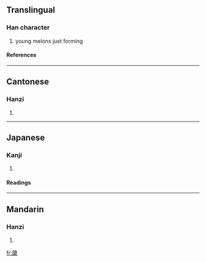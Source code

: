 ==Translingual==
===Han character===
{{Han char|rn=97|rad=瓜|as=05|sn=10|four=7523<sub>3</sub>|canj=竹人竹手人 (HOHQO)}}
# young melons just forming
====References====
{{Han ref|kx=0746.090|dkj=21380|dj=1154.210|hdz=42654.110|uh=74DE|ud=29918|bh=D2BC|bd=53948}}

----
==Cantonese==
===Hanzi===
{{yue-hanzi|jyut=|y=dit6}}
# {{defn|Cantonese}}

----
==Japanese==
===Kanji===
{{ja-kanji|grade=|rs=瓜05}}
# {{defn|Japanese}} 
====Readings====
{{ja-readings|on=[[てつ]] (tetsu), [[でち]] (dechi)|kun=|nanori=}}

----
==Mandarin==
===Hanzi===
{{cmn-hanzi|pin=[[dié]] (die2)|wg=tieh<sup>2</sup>}}
# {{defn|Mandarin}}

[[fr:瓞]]